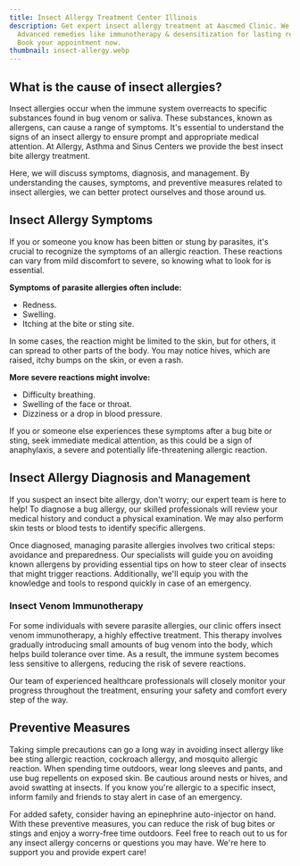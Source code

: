 ```yaml
---
title: Insect Allergy Treatment Center Illinois
description: Get expert insect allergy treatment at Aascmed Clinic. We offer
  Advanced remedies like immunotherapy & desensitization for lasting relief.
  Book your appointment now.
thumbnail: insect-allergy.webp
---
```

## What is the cause of insect allergies?

Insect allergies occur when the immune system overreacts to specific substances found in bug venom or saliva. These substances, known as allergens, can cause a range of symptoms. It's essential to understand the signs of an insect allergy to ensure prompt and appropriate medical attention. At Allergy, Asthma and Sinus Centers we provide the best insect bite allergy treatment.

Here, we will discuss symptoms, diagnosis, and management. By understanding the causes, symptoms, and preventive measures related to insect allergies, we can better protect ourselves and those around us.

## Insect Allergy Symptoms

If you or someone you know has been bitten or stung by parasites, it's crucial to recognize the symptoms of an allergic reaction. These reactions can vary from mild discomfort to severe, so knowing what to look for is essential.

**Symptoms of parasite allergies often include:**

- Redness.
- Swelling.
- Itching at the bite or sting site. 

In some cases, the reaction might be limited to the skin, but for others, it can spread to other parts of the body. You may notice hives, which are raised, itchy bumps on the skin, or even a rash.

**More severe reactions might involve:**

- Difficulty breathing.
- Swelling of the face or throat.
- Dizziness or a drop in blood pressure. 

If you or someone else experiences these symptoms after a bug bite or sting, seek immediate medical attention, as this could be a sign of anaphylaxis, a severe and potentially life-threatening allergic reaction.

## Insect Allergy Diagnosis and Management

If you suspect an insect bite allergy, don't worry; our expert team is here to help! To diagnose a bug allergy, our skilled professionals will review your medical history and conduct a physical examination. We may also perform skin tests or blood tests to identify specific allergens.

Once diagnosed, managing parasite allergies involves two critical steps: avoidance and preparedness. Our specialists will guide you on avoiding known allergens by providing essential tips on how to steer clear of insects that might trigger reactions. Additionally, we'll equip you with the knowledge and tools to respond quickly in case of an emergency.

### Insect Venom Immunotherapy

For some individuals with severe parasite allergies, our clinic offers insect venom immunotherapy, a highly effective treatment. This therapy involves gradually introducing small amounts of bug venom into the body, which helps build tolerance over time. As a result, the immune system becomes less sensitive to allergens, reducing the risk of severe reactions.

Our team of experienced healthcare professionals will closely monitor your progress throughout the treatment, ensuring your safety and comfort every step of the way.

## Preventive Measures

Taking simple precautions can go a long way in avoiding insect allergy like bee sting allergic reaction, cockroach allergy, and mosquito allergic reaction. When spending time outdoors, wear long sleeves and pants, and use bug repellents on exposed skin. Be cautious around nests or hives, and avoid swatting at insects. If you know you're allergic to a specific insect, inform family and friends to stay alert in case of an emergency. 

For added safety, consider having an epinephrine auto-injector on hand. With these preventive measures, you can reduce the risk of bug bites or stings and enjoy a worry-free time outdoors. Feel free to reach out to us for any insect allergy concerns or questions you may have. We're here to support you and provide expert care!
